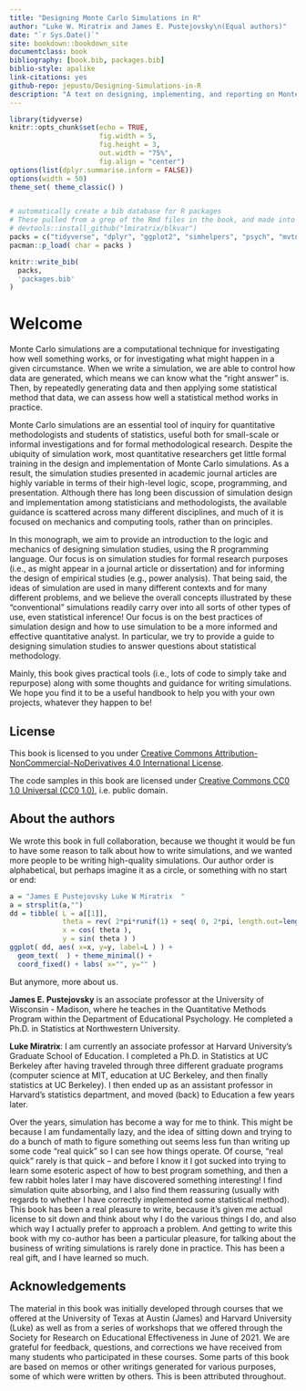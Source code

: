 ```yaml
--- 
title: "Designing Monte Carlo Simulations in R"
author: "Luke W. Miratrix and James E. Pustejovsky\n(Equal authors)"
date: "`r Sys.Date()`"
site: bookdown::bookdown_site
documentclass: book
bibliography: [book.bib, packages.bib]
biblio-style: apalike
link-citations: yes
github-repo: jepusto/Designing-Simulations-in-R
description: "A text on designing, implementing, and reporting on Monte Carlo simulation studies"
---
```


```r
library(tidyverse)
knitr::opts_chunk$set(echo = TRUE, 
                      fig.width = 5,
                      fig.height = 3,
                      out.width = "75%", 
                      fig.align = "center")
options(list(dplyr.summarise.inform = FALSE))
options(width = 50) 
theme_set( theme_classic() )


# automatically create a bib database for R packages
# These pulled from a grep of the Rmd files in the book, and made into a list of unique packages.
# devtools::install_github("lmiratrix/blkvar")
packs = c("tidyverse", "dplyr", "ggplot2", "simhelpers", "psych", "mvtnorm", "lme4", "arm", "lmerTest", "estimatr", "blkvar", "microbenchmark", "purrr", "future", "furrr", "tidyr", "lsr", 'bookdown', 'simhelpers', 'knitr', 'rmarkdown', 'purrr')
pacman::p_load( char = packs )

knitr::write_bib(
  packs,
  'packages.bib'
)


```

# Welcome {-}

Monte Carlo simulations are a computational technique for investigating how well something works, or for investigating what might happen in a given circumstance.
When we write a simulation, we are able to control how data are generated, which means we can know what the "right answer" is.
Then, by repeatedly generating data and then applying some statistical method that data, we can assess how well a statistical method works in practice.

Monte Carlo simulations are an essential tool of inquiry for quantitative methodologists and students of statistics, useful both for small-scale or informal investigations and for formal methodological research.
Despite the ubiquity of simulation work, most quantitative researchers get little formal training in the design and implementation of Monte Carlo simulations. As a result, the simulation studies presented in academic journal articles are highly variable in terms of their high-level logic, scope, programming, and presentation. 
Although there has long been discussion of simulation design and implementation among statisticians and methodologists, the available guidance is scattered across many different disciplines, and much of it is focused on mechanics and computing tools, rather than on principles.

In this monograph, we aim to provide an introduction to the logic and mechanics of designing simulation studies, using the R programming language.
Our focus is on simulation studies for formal research purposes (i.e., as might appear in a journal article or dissertation) and for informing the design of empirical studies (e.g., power analysis).
That being said, the ideas of simulation are used in many different contexts and for many different problems, and we believe the overall concepts illustrated by these "conventional" simulations readily carry over into all sorts of other types of use, even statistical inference!
Our focus is on the best practices of simulation design and how to use simulation to be a more informed and effective quantitative analyst. 
In particular, we try to provide a guide to designing simulation studies to answer questions about statistical methodology.

Mainly, this book gives practical tools (i.e., lots of code to simply take and repurpose) along with some thoughts and guidance for writing simulations.
We hope you find it to be a useful handbook to help you with your own projects, whatever they happen to be!


## License {-}

This book is licensed to you under [Creative Commons Attribution-NonCommercial-NoDerivatives 4.0 International License](http://creativecommons.org/licenses/by-nc-nd/4.0/).

The code samples in this book are licensed under [Creative Commons CC0 1.0 Universal (CC0 1.0)](https://creativecommons.org/publicdomain/zero/1.0/), i.e. public domain.


## About the authors {-}

We wrote this book in full collaboration, because we thought it would be fun to have some reason to talk about how to write simulations, and we wanted more people to be writing high-quality simulations.
Our author order is alphabetical, but perhaps imagine it as a circle, or something with no start or end:

```r
a = "James E Pustejovsky Luke W Miratrix  "
a = strsplit(a,"")
dd = tibble( L = a[[1]], 
             theta = rev( 2*pi*runif(1) + seq( 0, 2*pi, length.out=length(a[[1]]) ) ),
             x = cos( theta ),
             y = sin( theta ) )
ggplot( dd, aes( x=x, y=y, label=L ) ) +
  geom_text(  ) + theme_minimal() +
  coord_fixed() + labs( x="", y="" )
```

But anymore, more about us.


**James E. Pustejovsky** is an associate professor at the University of Wisconsin - Madison, where he teaches in the Quantitative Methods Program within the Department of Educational Psychology. He completed a Ph.D. in Statistics at Northwestern University.

**Luke Miratrix**: I am currently an associate professor at Harvard University's Graduate School of Education. I completed a Ph.D. in Statistics at UC Berkeley after having traveled through three different graduate programs (computer science at MIT, education at UC Berkeley, and then finally statistics at UC Berkeley).
I then ended up as an assistant professor in Harvard's statistics department, and moved (back) to Education a few years later.

Over the years, simulation has become a way for me to think.
This might be because I am fundamentally lazy, and the idea of sitting down and trying to do a bunch of math to figure something out seems less fun than writing up some code "real quick" so I can see how things operate. Of course, "real quick" rarely is that quick – and before I know it I got sucked into trying to learn some esoteric aspect of how to best program something, and then a few rabbit holes later I may have discovered something interesting!  I find simulation quite absorbing, and I also find them reassuring (usually with regards to whether I have correctly implemented some statistical method). This book has been a real pleasure to write, because it's given me actual license to sit down and think about why I do the various things I do, and also which way I actually prefer to approach a problem. And getting to write this book with my co-author has been a particular pleasure, for talking about the business of writing simulations is rarely done in practice. This has been a real gift, and I have learned so much.



## Acknowledgements {-}

The material in this book was initially developed through courses that we offered at the University of Texas at Austin (James) and Harvard University (Luke) as well as from a series of workshops that we offered through the Society for Research on Educational Effectiveness in June of 2021. We are grateful for feedback, questions, and corrections we have received from many students who participated in these courses.  Some parts of this book are based on memos or other writings generated for various purposes,  some of which were written by others. This is been attributed throughout.

